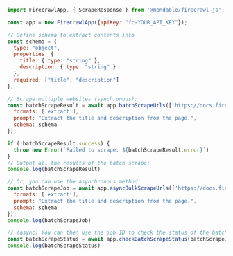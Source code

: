```js Node
import FirecrawlApp, { ScrapeResponse } from '@mendable/firecrawl-js';

const app = new FirecrawlApp({apiKey: "fc-YOUR_API_KEY"});

// Define schema to extract contents into
const schema = {
  type: "object",
  properties: {
    title: { type: "string" },
    description: { type: "string" }
  },
  required: ["title", "description"]
};

// Scrape multiple websites (synchronous):
const batchScrapeResult = await app.batchScrapeUrls(['https://docs.firecrawl.dev', 'https://docs.firecrawl.dev/sdks/overview'], { 
  formats: ['extract'],
  prompt: "Extract the title and description from the page.",
  schema: schema
});

if (!batchScrapeResult.success) {
  throw new Error(`Failed to scrape: ${batchScrapeResult.error}`)
}
// Output all the results of the batch scrape:
console.log(batchScrapeResult)

// Or, you can use the asynchronous method:
const batchScrapeJob = await app.asyncBulkScrapeUrls(['https://docs.firecrawl.dev', 'https://docs.firecrawl.dev/sdks/overview'], { 
  formats: ['extract'],
  prompt: "Extract the title and description from the page.",
  schema: schema
});
console.log(batchScrapeJob)

// (async) You can then use the job ID to check the status of the batch scrape:
const batchScrapeStatus = await app.checkBatchScrapeStatus(batchScrapeJob.id);
console.log(batchScrapeStatus)
